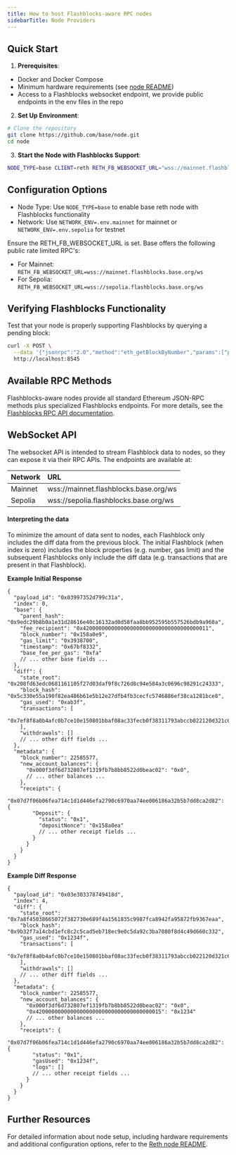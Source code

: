 ```yaml
---
title: How to host Flashblocks-aware RPC nodes
sidebarTitle: Node Providers
---
```


## Quick Start

1. **Prerequisites**:
  - Docker and Docker Compose
  - Minimum hardware requirements (see [node README](https://github.com/base/node?tab=readme-ov-file#hardware-requirements))
  - Access to a Flashblocks websocket endpoint, we provide public endpoints in the env files in the repo

2. **Set Up Environment**:

  ```sh
  # Clone the repository
  git clone https://github.com/base/node.git
  cd node
  ```

3. **Start the Node with Flashblocks Support**:

  ```sh
  NODE_TYPE=base CLIENT=reth RETH_FB_WEBSOCKET_URL="wss://mainnet.flashblocks.base.org/ws" docker-compose up
  ```

## Configuration Options

- Node Type: Use `NODE_TYPE=base` to enable base reth node with Flashblocks functionality
- Network: Use `NETWORK_ENV=.env.mainnet` for mainnet or `NETWORK_ENV=.env.sepolia` for testnet

Ensure the RETH_FB_WEBSOCKET_URL is set. Base offers the following public rate limited RPC's:
- For Mainnet: `RETH_FB_WEBSOCKET_URL=wss://mainnet.flashblocks.base.org/ws`
- For Sepolia: `RETH_FB_WEBSOCKET_URL=wss://sepolia.flashblocks.base.org/ws`

## Verifying Flashblocks Functionality

Test that your node is properly supporting Flashblocks by querying a pending block:

```sh
curl -X POST \
  --data '{"jsonrpc":"2.0","method":"eth_getBlockByNumber","params":["pending", false],"id":1}' \
  http://localhost:8545
```

## Available RPC Methods

Flashblocks-aware nodes provide all standard Ethereum JSON-RPC methods plus specialized Flashblocks endpoints. For more details, see the [Flashblocks RPC API documentation](/base-chain/flashblocks/apps#rpc-api).


## WebSocket API

The websocket API is intended to stream Flashblock data to nodes, so they can expose it via their RPC APIs. The endpoints are available at:

   | Network            | URL                                   |
   | :----------------- | :------------------------------------ |
   | Mainnet            | wss://mainnet.flashblocks.base.org/ws |
   | Sepolia            | wss://sepolia.flashblocks.base.org/ws |


#### Interpreting the data

To minimize the amount of data sent to nodes, each Flashblock only includes the diff data from the previous block. The initial Flashblock (when index is zero) includes the block properties (e.g. number, gas limit) and the subsequent Flashblocks only include the diff data (e.g. transactions that are present in that Flashblock).

**Example Initial Response**
```
{
  "payload_id": "0x03997352d799c31a",
  "index": 0,
  "base": {
    "parent_hash": "0x9edc29b8b0a1e31d28616e40c16132ad0d58faa8bb952595b557526bdb9a960a",
    "fee_recipient": "0x4200000000000000000000000000000000000011",
    "block_number": "0x158a0e9",
    "gas_limit": "0x3938700",
    "timestamp": "0x67bf8332",
    "base_fee_per_gas": "0xfa"
    // ... other base fields ...
  },
  "diff": {
    "state_root": "0x208fd63edc0681161105f27d03daf9f8c726d8c94e584a3c0696c98291c24333",
    "block_hash": "0x5c330e55a190f82ea486b61e5b12e27dfb4fb3cecfc5746886ef38ca1281bce8",
    "gas_used": "0xab3f",
    "transactions": [
      "0x7ef8f8a0b4afc0b7ce10e150801bbaf08ac33fecb0f38311793abccb022120d321c6d276..."
    ],
    "withdrawals": []
    // ... other diff fields ...
  },
  "metadata": {
    "block_number": 22585577,
    "new_account_balances": {
      "0x000f3df6d732807ef1319fb7b8bb8522d0beac02": "0x0",
      // ... other balances ...
    },
    "receipts": {
      "0x07d7f06b06fea714c1d1d446efa2790c6970aa74ee006186a32b5b7dd8ca2d82": {
        "Deposit": {
          "status": "0x1",
          "depositNonce": "0x158a0ea"
          // ... other receipt fields ...
        }
      }
    }
  }
}
```

**Example Diff Response**
```
{
  "payload_id": "0x03e303378749418d",
  "index": 4,
  "diff": {
    "state_root": "0x7a8f45038665072f382730e689f4a1561835c9987fca8942fa95872fb9367eaa",
    "block_hash": "0x9b32f7a14cbd1efc8c2c5cad5eb718ec9e0c5da92c3ba7080f8d4c49d660c332",
    "gas_used": "0x1234f",
    "transactions": [
      "0x7ef8f8a0b4afc0b7ce10e150801bbaf08ac33fecb0f38311793abccb022120d321c6d276..."
    ],
    "withdrawals": []
    // ... other diff fields ...
  },
  "metadata": {
    "block_number": 22585577,
    "new_account_balances": {
      "0x000f3df6d732807ef1319fb7b8bb8522d0beac02": "0x0",
      "0x4200000000000000000000000000000000000015": "0x1234"
      // ... other balances ...
    },
    "receipts": {
      "0x07d7f06b06fea714c1d1d446efa2790c6970aa74ee006186a32b5b7dd8ca2d82": {
        "status": "0x1",
        "gasUsed": "0x1234f",
        "logs": []
        // ... other receipt fields ...
      }
    }
  }
}
```

## Further Resources

For detailed information about node setup, including hardware requirements and additional configuration options, refer to the [Reth node README](https://github.com/base/node/tree/main/reth#readme).

